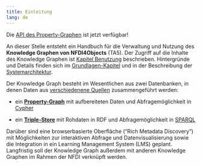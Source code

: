 ```yaml
---
title: Einleitung
lang: de
---
```


::: {.callout-tip}
Die [API des Property-Graphen](cypher.qmd) ist jetzt verfügbar!
:::

An dieser Stelle entsteht ein Handbuch für die Verwaltung und Nutzung des **Knowledge Graphen von NFDI4Objects** (TA5).  Der Zugriff auf die Inhalte des Knowledge Graphen ist [Kapitel Benutzung](usage.qmd) beschrieben.  Hintergründe und Details finden sich im [Grundlagen-Kapitel](basics.qmd) und in der Beschreibung der [Systemarchitektur](architecture.qmd).

Der Knowledge Graph besteht im Wesentlichen aus zwei Datenbanken, in denen Daten aus [verschiedenene Quellen](sources.qmd) zusammengeführt werden:

- ein **[Property-Graph](#property-graphen)** mit aufbereiteten Daten und Abfragemöglichkeit in [Cypher](cypher.qmd)

- ein **[Triple-Store](#triple-store)** mit Rohdaten in RDF und Abfragemöglichkeit in [SPARQL](sparql.qmd)

Darüber sind eine browserbasierte Oberfläche ("Rich Metadata Discovery") mit Möglichkeiten zur interaktiven Abfrage und Datenvisualisierung sowie die Integration in ein Learning Management System (LMS) geplant. Langfristig soll der Knowledge Graph außerdem mit anderen Knowledge Graphen im Rahmen der NFDI verknüpft werden.

